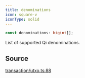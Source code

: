 ```yaml
---
title: denominations
icon: square-v
iconType: solid
---
```


```ts
const denominations: bigint[];
```

List of supported Qi denominations.

## Source

[transaction/utxo.ts:88](https://github.com/dominant-strategies/quais.js/blob/265429340b9a59debf8c98d9d1d84e14225d65d8/src/transaction/utxo.ts#L88)
